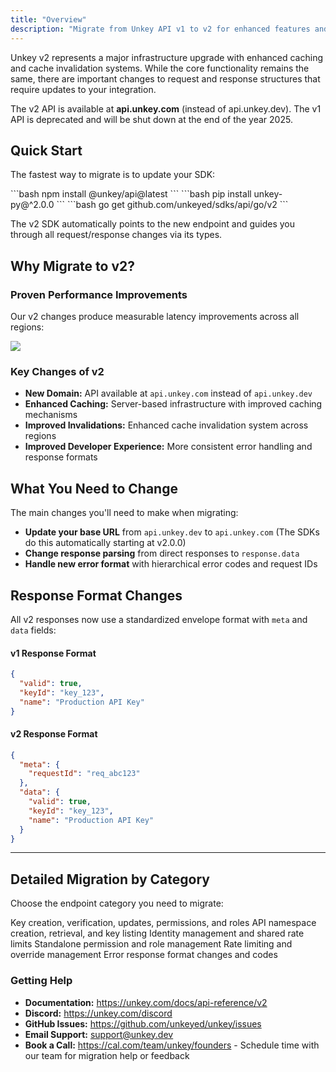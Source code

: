 ```yaml
---
title: "Overview"
description: "Migrate from Unkey API v1 to v2 for enhanced features and improved infrastructure"
---
```


Unkey v2 represents a major infrastructure upgrade with enhanced caching and cache invalidation systems. While the core functionality remains the same, there are important changes to request and response structures that require updates to your integration.

<Note>The v2 API is available at **api.unkey.com** (instead of api.unkey.dev). The v1 API is deprecated and will be shut down at the end of the year 2025.</Note>


## Quick Start

The fastest way to migrate is to update your SDK:

<Tabs>
<Tab title="TypeScript">
```bash
npm install @unkey/api@latest
```
</Tab>
<Tab title="Python">
```bash
pip install unkey-py@^2.0.0
```
</Tab>
<Tab title="Go">
```bash
go get github.com/unkeyed/sdks/api/go/v2
```
</Tab>
</Tabs>

The v2 SDK automatically points to the new endpoint and guides you through all request/response changes via its types.

## Why Migrate to v2?

### Proven Performance Improvements

Our v2 changes produce measurable latency improvements across all regions:

<Frame caption="Global P95 Latency improvement for key verifications when switching from v1 to v2">
<img src="/api-reference/v1/migration/latency_drop.png" />
</Frame>

### Key Changes of v2

- **New Domain:** API available at `api.unkey.com` instead of `api.unkey.dev`
- **Enhanced Caching:** Server-based infrastructure with improved caching mechanisms
- **Improved Invalidations:** Enhanced cache invalidation system across regions
- **Improved Developer Experience:** More consistent error handling and response formats

## What You Need to Change

The main changes you'll need to make when migrating:

- **Update your base URL** from `api.unkey.dev` to `api.unkey.com` (The SDKs do this automatically starting at v2.0.0)
- **Change response parsing** from direct responses to `response.data`
- **Handle new error format** with hierarchical error codes and request IDs

## Response Format Changes

All v2 responses now use a standardized envelope format with `meta` and `data` fields:

#### v1 Response Format
```json
{
  "valid": true,
  "keyId": "key_123",
  "name": "Production API Key"
}
```

#### v2 Response Format
```json
{
  "meta": {
    "requestId": "req_abc123"
  },
  "data": {
    "valid": true,
    "keyId": "key_123",
    "name": "Production API Key"
  }
}
```


---

## Detailed Migration by Category

Choose the endpoint category you need to migrate:

<CardGroup cols={2}>
<Card title="Keys Endpoints" icon="key" href="/api-reference/v1/migration/keys">
Key creation, verification, updates, permissions, and roles
</Card>
<Card title="APIs Endpoints" icon="database" href="/api-reference/v1/migration/apis">
API namespace creation, retrieval, and key listing
</Card>
<Card title="Identities Endpoints" icon="user" href="/api-reference/v1/migration/identities">
Identity management and shared rate limits
</Card>
<Card title="Permissions Endpoints" icon="shield" href="/api-reference/v1/migration/permissions">
Standalone permission and role management
</Card>
<Card title="Rate Limiting Endpoints" icon="bolt" href="/api-reference/v1/migration/ratelimiting">
Rate limiting and override management
</Card>
<Card title="Error Handling" icon="triangle-exclamation" href="/api-reference/v1/migration/errors">
Error response format changes and codes
</Card>
</CardGroup>


### Getting Help

- **Documentation:** https://unkey.com/docs/api-reference/v2
- **Discord:** https://unkey.com/discord
- **GitHub Issues:** https://github.com/unkeyed/unkey/issues
- **Email Support:** support@unkey.dev
- **Book a Call:** https://cal.com/team/unkey/founders - Schedule time with our team for migration help or feedback
